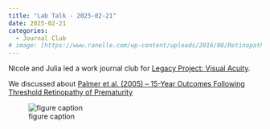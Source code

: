 ```yaml
---
title: "Lab Talk - 2025-02-21"
date: 2025-02-21
categories:
  - Journal Club
# image: [https://www.ranelle.com/wp-content/uploads/2016/08/Retinopathy-of-Prematurity-ROP.jpg]
---
```


Nicole and Julia led a work journal club for [Legacy Project: Visual Acuity](https://gilmore-lab.github.io/visual-acuity/).

We discussed about [Palmer et al. (2005) – 15-Year Outcomes Following Threshold Retinopathy of Prematurity](https://doi.org/10.1001/archopht.123.3.311)

![figure caption](https://www.ranelle.com/wp-content/uploads/2016/08/Retinopathy-of-Prematurity-ROP.jpg)  